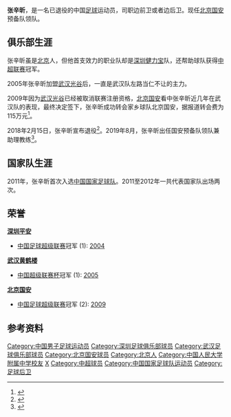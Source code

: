 {{Football player infobox
| playername = 张辛昕
| fullname = 张辛昕
| englishfullname = Zhang Xinxin
| countryofbirth = {{CHN}}
| cityofbirth = [[北京|北京]]
| dateofbirth = {{birth date and age|1983|10|19}}
| height = {{height|m=1.78}}
| position = 边前卫、边后卫
| currentclub = 已退役
| clubnumber = 
| youthyears = 
| youthclubs = 北京人大附中三高
| years = 2002－2004<br/>2005－2008<br/>2009－2017
| clubs = [[深圳足球俱乐部|深圳健力宝]]<br/>[[湖北武汉职业足球俱乐部|武汉光谷]]<br/>[[北京国安|北京国安]]
| caps(goals) = 40 (1)<br/>82 (4)<br/>135 (1)
| nationalyears = 2011－2012
| nationalteam = {{flagicon|CHN}}[[中国国家足球队|中国]] 
| nationalcaps(goals) = 2 (0)
| pcupdate = 2018年2月16日
| ntupdate = 2018年2月16日
|}}

'''张辛昕'''{{BD|1983年|10月1日|||Z}}，是一名已退役的中国[[足球|足球]]运动员，司职边前卫或者边后卫。现任[[北京国安|北京国安]]预备队领队。

==俱乐部生涯==

张辛昕虽是[[北京|北京]]人，但他首支效力的职业队却是[[深圳足球俱乐部|深圳健力宝]]队，还帮助球队获得[[中超联赛|中超联赛]]冠军。

2005年张辛昕加盟[[湖北武汉职业足球俱乐部|武汉光谷]]后，一直是武汉队左路当仁不让的主力。

2009年因为[[湖北武汉职业足球俱乐部|武汉光谷]]已经被取消联赛注册资格，[[北京国安|北京国安]]看中张辛昕近几年在武汉队的表现，最终决定签下，张辛昕成功转会家乡球队北京国安，据报道转会费为115万元<ref>{{cite news|url=http://sports.sina.com.cn/b/2009-02-17/07354220428.shtml|title=武汉优质球员成烫手山芋 光谷高价叫卖锁死球员前途|publisher=扬子晚报|date=2009-02-17|accessdate=2009-02-17|archive-date=2016-03-03|archive-url=https://web.archive.org/web/20160303182515/http://sports.sina.com.cn/b/2009-02-17/07354220428.shtml|dead-url=no}}</ref>。

2018年2月15日，张辛昕宣布退役<ref>{{cite web|title=张辛昕微博宣布退役：换种方式为中国足球出力|url=http://sports.sina.com.cn/china/j/2018-02-15/doc-ifyrrmye1980185.shtml|website=新浪体育|date=2018-02-15|accessdate=2018-02-15|archive-date=2018-02-20|archive-url=https://web.archive.org/web/20180220094940/http://sports.sina.com.cn/china/j/2018-02-15/doc-ifyrrmye1980185.shtml}}</ref>。2019年8月，张辛昕出任国安预备队领队兼助理教练<ref>{{cite web|url=https://www.sohu.com/a/334418804_421636|title=国安管理层终于迎来新面孔助阵！致力球队青训多年已桃李满天下|work=全球体育APP|date=2019-08-17|accessdate=2020-02-23|archive-date=2020-02-23|archive-url=https://web.archive.org/web/20200223044245/https://www.sohu.com/a/334418804_421636}}</ref>。

==国家队生涯==

2011年，张辛昕首次入选[[中国国家足球队|中国国家足球队]]。2011至2012年一共代表国家队出场两次。

==荣誉==
{{flagicon|CHN}} '''[[深圳平安|深圳平安]]'''
*[[中国足球超级联赛|中国足球超级联赛]]冠军 (1): [[2004年中国足球超级联赛|2004]]

{{flagicon|CHN}} '''[[武汉黄鹤楼|武汉黄鹤楼]]'''
*[[中国超级联赛杯|中国超级联赛杯]]冠军 (1): [[2005年中国超级联赛杯|2005]]

{{flagicon|CHN}} '''[[北京国安|北京国安]]'''
*[[中国足球超级联赛|中国足球超级联赛]]冠军 (2): [[2009年中国足球超级联赛|2009]]

==参考资料==
{{reflist}}

{{2004年深圳健力宝名单}}
{{2005年武汉天龙黄鹤楼名单}}
{{2006年武汉光谷名单}}
{{2007年武汉光谷名单}}
{{2008年武汉光谷名单}}
{{2009年北京国安名单}}
{{2010年中超分類名單北京}}
{{2011年中超分類名單北京}}
{{2012年中超分类名单北京}}
{{2013年中超分类名单北京}}
{{2014年中超分类名单北京}}
{{2015年中超分类名单北京}}
{{2016年中超分类名单北京}}
{{2017年中超分类名单北京}}

{{DEFAULTSORT:ZHANG Xinxin}}
[[Category:中国男子足球运动员|Category:中国男子足球运动员]]
[[Category:深圳足球俱乐部球员|Category:深圳足球俱乐部球员]]
[[Category:武汉足球俱乐部球员|Category:武汉足球俱乐部球员]]
[[Category:北京国安球员|Category:北京国安球员]]
[[Category:北京人|Category:北京人]]
[[Category:中国人民大学附属中学校友|Category:中国人民大学附属中学校友]]
[[Category:张姓|X]]
[[Category:中超球员|Category:中超球员]]
[[Category:中国国家足球队运动员|Category:中国国家足球队运动员]]
[[Category:足球后卫|Category:足球后卫]]